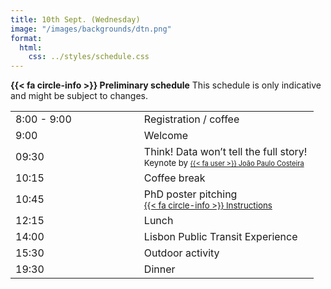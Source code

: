 ```yaml
---
title: 10th Sept. (Wednesday)
image: "/images/backgrounds/dtn.png"
format:
  html:
    css: ../styles/schedule.css
---
```

<div class="alert alert-info">
  <strong>{{< fa circle-info >}} Preliminary schedule</strong> This schedule is only indicative and might be subject to changes.
</div>

::: {.schedule-forum}
| |  |
| --- | ---- |
| 8:00 - 9:00 | <span class="event-outline-blue"></span> Registration / coffee    |
| 9:00        | <span class="event-outline-blue"></span> Welcome                   |
| 09:30       | <span class="event-filled-green"></span> Think! Data won’t tell the full story! <br/> <small>Keynote by <small>[{{< fa user >}} João Paulo Costeira](/speakers/jcosteira.html)</small>     |
| 10:15       | <span class="event-outline-blue"></span> Coffee break              |
| 10:45       | <span class="event-filled-orange size-2"></span> PhD poster pitching  <br/><small>[{{< fa circle-info >}}  Instructions](/forum/pitches.html)</small> |
| 12:15       | <span class="event-outline-blue"></span> Lunch                     |
| 14:00       | <span class="event-filled-blue size-2"></span> Lisbon Public Transit Experience                | 
| 15:30       | <span class="event-filled-blue size-2"></span> Outdoor activity                 | 
| 19:30       | <span class="event-filled-red size-3"></span> Dinner |   
:::
